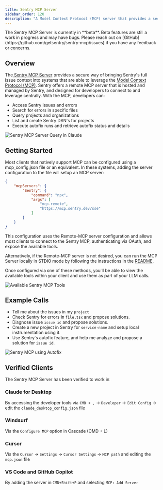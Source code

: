 ```yaml
---
title: Sentry MCP Server
sidebar_order: 120
description: "A Model Context Protocol (MCP) server that provides a secure way of connecting IDE's and LLMs to Sentry issue debugging and analysis."
---
```


<Alert>
  The Sentry MCP Server is currently in **beta**. Beta features are still a work in progress and may have bugs. Please reach out on
  [GitHub](https://github.com/getsentry/sentry-mcp/issues) if you have any feedback or concerns.
</Alert>

## Overview

The[ Sentry MCP Server](https://mcp.sentry.dev) provides a secure way of bringing Sentry's full issue context into systems that are able to leverage the [Model Context Protocol (MCP)](https://modelcontextprotocol.io/introduction). Sentry offers a remote MCP server that is hosted and managed by Sentry, and designed for developers to connect to and leverage centrally. With the MCP, developers can:

- Access Sentry issues and errors
- Search for errors in specific files
- Query projects and organizations
- List and create Sentry DSN's for projects
- Execute autofix runs and retrieve autofix status and details 

![Sentry MCP Server Query in Claude](./img/mcp-light-1.png)

## Getting Started

Most clients that natively support MCP can be configured using a mcp_config.json file or an equivalent. In these systems, adding the server configuration to the file will setup an MCP server: 

```json
{
    "mcpServers": {
        "Sentry": {
            "command": "npx",
            "args": [
                "mcp-remote",
                "https://mcp.sentry.dev/sse"
            ]
        }
    }
}
```

This configuration uses the Remote-MCP server configuration and allows most clients to connect to the Sentry MCP, authenticating via OAuth, and expose the available tools. 

Alternatively, if the Remote-MCP server is not desired, you can run the MCP Server locally in STDIO mode by following the instructions in the [README](https://github.com/getsentry/sentry-mcp).

Once configured via one of these methods, you'll be able to view the available tools within your client and use them as part of your LLM calls.

![Available Sentry MCP Tools](./img/mcp-tools.png)

## Example Calls 

- Tell me about the issues in my `project`
- Check Sentry for errors in `file.tsx` and propose solutions.
- Diagnose issue `issue id` and propose solutions.
- Create a new project in Sentry for `service-name` and setup local instrumentation using it.
- Use Sentry's autofix feature, and help me analyze and propose a solution for `issue id`.

![Sentry MCP using Autofix](./img/mcp-autofix1.png)

## Verified Clients 

The Sentry MCP Server has been verified to work in: 

### Claude for Desktop 

By accessing the developer tools via `CMD + ,` -> `Developer` -> `Edit Config` -> edit the `claude_desktop_config.json` file

### Windsurf

Via the `Configure MCP` option in Cascade (CMD + L)

### Cursor

Via the `Cursor` -> `Settings` -> `Cursor Settings` -> `MCP path` and editing the `mcp.json` file

### VS Code and GitHub Copilot

By adding the server in `CMD+Shift+P` and selecting `MCP: Add Server`

